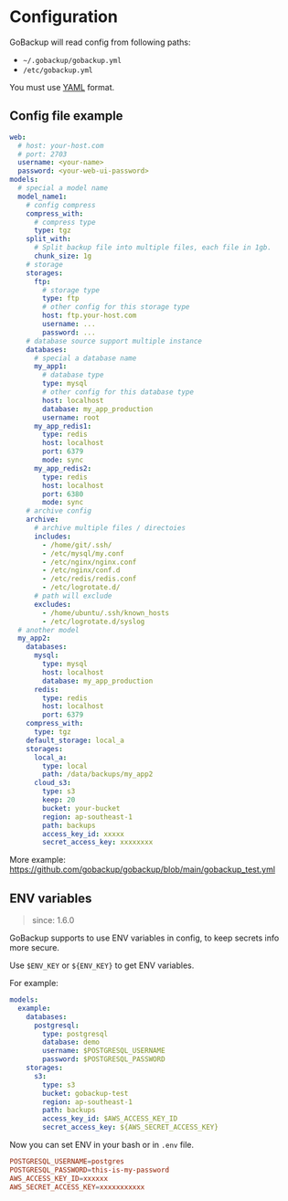 # Configuration

GoBackup will read config from following paths:

- `~/.gobackup/gobackup.yml`
- `/etc/gobackup.yml`

You must use [YAML](http://yaml.org) format.

## Config file example

```yml
web:
  # host: your-host.com
  # port: 2703
  username: <your-name>
  password: <your-web-ui-password>
models:
  # special a model name
  model_name1:
    # config compress
    compress_with:
      # compress type
      type: tgz
    split_with:
      # Split backup file into multiple files, each file in 1gb.
      chunk_size: 1g
    # storage
    storages:
      ftp:
        # storage type
        type: ftp
        # other config for this storage type
        host: ftp.your-host.com
        username: ...
        password: ...
    # database source support multiple instance
    databases:
      # special a database name
      my_app1:
        # database type
        type: mysql
        # other config for this database type
        host: localhost
        database: my_app_production
        username: root
      my_app_redis1:
        type: redis
        host: localhost
        port: 6379
        mode: sync
      my_app_redis2:
        type: redis
        host: localhost
        port: 6380
        mode: sync
    # archive config
    archive:
      # archive multiple files / directoies
      includes:
        - /home/git/.ssh/
        - /etc/mysql/my.conf
        - /etc/nginx/nginx.conf
        - /etc/nginx/conf.d
        - /etc/redis/redis.conf
        - /etc/logrotate.d/
      # path will exclude
      excludes:
        - /home/ubuntu/.ssh/known_hosts
        - /etc/logrotate.d/syslog
  # another model
  my_app2:
    databases:
      mysql:
        type: mysql
        host: localhost
        database: my_app_production
      redis:
        type: redis
        host: localhost
        port: 6379
    compress_with:
      type: tgz
    default_storage: local_a
    storages:
      local_a:
        type: local
        path: /data/backups/my_app2
      cloud_s3:
        type: s3
        keep: 20
        bucket: your-bucket
        region: ap-southeast-1
        path: backups
        access_key_id: xxxxx
        secret_access_key: xxxxxxxx
```

More example: https://github.com/gobackup/gobackup/blob/main/gobackup_test.yml

## ENV variables

> since: 1.6.0

GoBackup supports to use ENV variables in config, to keep secrets info more secure.

Use `$ENV_KEY` or `${ENV_KEY}` to get ENV variables.

For example:

```yml
models:
  example:
    databases:
      postgresql:
        type: postgresql
        database: demo
        username: $POSTGRESQL_USERNAME
        password: $POSTGRESQL_PASSWORD
    storages:
      s3:
        type: s3
        bucket: gobackup-test
        region: ap-southeast-1
        path: backups
        access_key_id: $AWS_ACCESS_KEY_ID
        secret_access_key: ${AWS_SECRET_ACCESS_KEY}
```

Now you can set ENV in your bash or in `.env` file.

```conf
POSTGRESQL_USERNAME=postgres
POSTGRESQL_PASSWORD=this-is-my-password
AWS_ACCESS_KEY_ID=xxxxxx
AWS_SECRET_ACCESS_KEY=xxxxxxxxxxx
```
